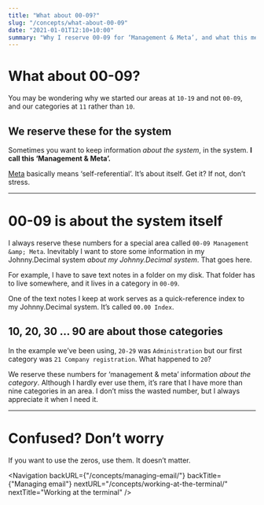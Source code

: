 ```yaml
---
title: "What about 00-09?"
slug: "/concepts/what-about-00-09"
date: "2021-01-01T12:10+10:00"
summary: "Why I reserve 00-09 for ‘Management & Meta’, and what this means."
---
```


# What about 00-09?

You may be wondering why we started our areas at `10-19` and not `00-09`, and our categories at `11` rather than `10`.

## We reserve these for the system

Sometimes you want to keep information _about the system_, in the
system. **I call this ‘Management &amp; Meta’.**

<a href="https://en.wikipedia.org/wiki/Meta">Meta</a> basically means ‘self-referential’.
It’s about itself. Get it? If not, don’t stress.

---

# 00-09 is about the system itself

I always reserve these numbers for a special area called `00-09 Management &amp; Meta`. Inevitably I want to store some information in my Johnny.Decimal system _about my Johnny.Decimal system_. That goes here.

For example, I have to save <Link to="/concepts/keeping-notes/">text notes</Link> in a folder on my disk. That folder has to live somewhere, and it lives in a category in `00-09`.

One of the text notes I keep at work serves as a quick-reference index to my Johnny.Decimal system. It’s called `00.00 Index`.

## 10, 20, 30 … 90 are about those categories

In the example we’ve been using, `20-29` was `Administration` but our first category was `21 Company registration`. What happened to `20`?

We reserve these numbers for ‘management &amp; meta’ information _about the category_. Although I hardly ever use them, it’s rare that I have more than nine categories in an area. I don’t miss the wasted number, but I always appreciate it when I need it.

---

# Confused? Don’t worry

If you want to use the zeros, use them. It doesn’t matter.

<Navigation
	backURL={"/concepts/managing-email/"}
	backTitle={"Managing email"}
	nextURL="/concepts/working-at-the-terminal/"
	nextTitle="Working at the terminal"
/>

